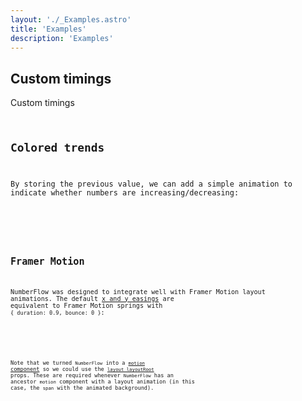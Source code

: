 ```yaml
---
layout: './_Examples.astro'
title: 'Examples'
description: 'Examples'
---
```


## Custom timings

<CustomEasings client:visible>
<span aria-hidden="true" className='xl:hidden' slot="title">Custom timings</span>
<Code code={CustomEasingsCode} class="xl:pre-first-line:hidden" firstLine='// Custom timings example' lang="tsx" />
</CustomEasings>

## Colored trends

By storing the previous value,
we can add a simple animation to indicate whether numbers are increasing/decreasing:

<ColoredTrends client:visible>
<Code code={ColoredTrendsCode} lang="tsx" />
</ColoredTrends>

## Framer Motion

NumberFlow was designed to integrate well with Framer Motion layout animations.
The default [x and y easings](/#customizing) are
equivalent to Framer Motion springs with `{ duration: 0.9, bounce: 0 }`:

<FramerMotionLayoutAnimations client:visible>
<Code code={FramerMotionLayoutAnimationsCode} lang="tsx" />
</FramerMotionLayoutAnimations>

Note that we turned `NumberFlow` into a [`motion` component](https://www.framer.com/motion/component/#custom-components) so we could use the [`layout layoutRoot`](https://www.framer.com/motion/layout-animations/###item-is-performing-unwanted-layout-animations-as-surrounding-content-changes) props.
These are required whenever `NumberFlow` has an ancestor `motion` component with a layout animation (in this case, the `span` with the animated background).